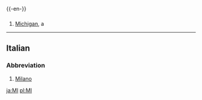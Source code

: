 {{-en-}}

==={{Abbreviation}}===
#[[Michigan]], a {{USstate}}
----

==Italian==
===Abbreviation===

# [[Milano]]

[[ja:MI]]
[[pl:MI]]